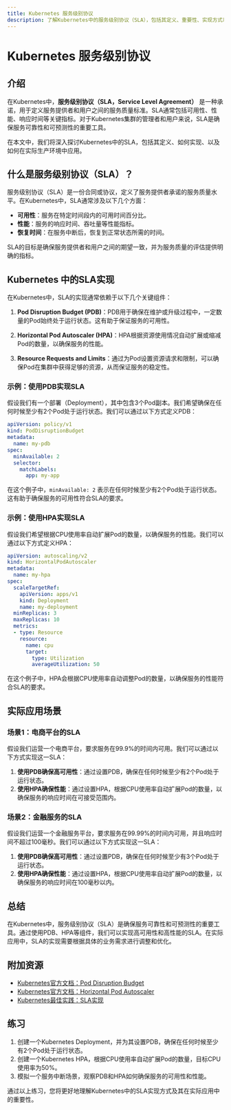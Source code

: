 ```yaml
---
title: Kubernetes 服务级别协议
description: 了解Kubernetes中的服务级别协议（SLA），包括其定义、重要性、实现方式以及实际应用场景。
---
```


# Kubernetes 服务级别协议

## 介绍

在Kubernetes中，**服务级别协议（SLA，Service Level Agreement）** 是一种承诺，用于定义服务提供者和用户之间的服务质量标准。SLA通常包括可用性、性能、响应时间等关键指标。对于Kubernetes集群的管理者和用户来说，SLA是确保服务可靠性和可预测性的重要工具。

在本文中，我们将深入探讨Kubernetes中的SLA，包括其定义、如何实现、以及如何在实际生产环境中应用。

## 什么是服务级别协议（SLA）？

服务级别协议（SLA）是一份合同或协议，定义了服务提供者承诺的服务质量水平。在Kubernetes中，SLA通常涉及以下几个方面：

- **可用性**：服务在特定时间段内的可用时间百分比。
- **性能**：服务的响应时间、吞吐量等性能指标。
- **恢复时间**：在服务中断后，恢复到正常状态所需的时间。

SLA的目标是确保服务提供者和用户之间的期望一致，并为服务质量的评估提供明确的指标。

## Kubernetes 中的SLA实现

在Kubernetes中，SLA的实现通常依赖于以下几个关键组件：

1. **Pod Disruption Budget (PDB)**：PDB用于确保在维护或升级过程中，一定数量的Pod始终处于运行状态。这有助于保证服务的可用性。

2. **Horizontal Pod Autoscaler (HPA)**：HPA根据资源使用情况自动扩展或缩减Pod的数量，以确保服务的性能。

3. **Resource Requests and Limits**：通过为Pod设置资源请求和限制，可以确保Pod在集群中获得足够的资源，从而保证服务的稳定性。

### 示例：使用PDB实现SLA

假设我们有一个部署（Deployment），其中包含3个Pod副本。我们希望确保在任何时候至少有2个Pod处于运行状态。我们可以通过以下方式定义PDB：

```yaml
apiVersion: policy/v1
kind: PodDisruptionBudget
metadata:
  name: my-pdb
spec:
  minAvailable: 2
  selector:
    matchLabels:
      app: my-app
```

在这个例子中，`minAvailable: 2` 表示在任何时候至少有2个Pod处于运行状态。这有助于确保服务的可用性符合SLA的要求。

### 示例：使用HPA实现SLA

假设我们希望根据CPU使用率自动扩展Pod的数量，以确保服务的性能。我们可以通过以下方式定义HPA：

```yaml
apiVersion: autoscaling/v2
kind: HorizontalPodAutoscaler
metadata:
  name: my-hpa
spec:
  scaleTargetRef:
    apiVersion: apps/v1
    kind: Deployment
    name: my-deployment
  minReplicas: 3
  maxReplicas: 10
  metrics:
  - type: Resource
    resource:
      name: cpu
      target:
        type: Utilization
        averageUtilization: 50
```

在这个例子中，HPA会根据CPU使用率自动调整Pod的数量，以确保服务的性能符合SLA的要求。

## 实际应用场景

### 场景1：电商平台的SLA

假设我们运营一个电商平台，要求服务在99.9%的时间内可用。我们可以通过以下方式实现这一SLA：

1. **使用PDB确保高可用性**：通过设置PDB，确保在任何时候至少有2个Pod处于运行状态。
2. **使用HPA确保性能**：通过设置HPA，根据CPU使用率自动扩展Pod的数量，以确保服务的响应时间在可接受范围内。

### 场景2：金融服务的SLA

假设我们运营一个金融服务平台，要求服务在99.99%的时间内可用，并且响应时间不超过100毫秒。我们可以通过以下方式实现这一SLA：

1. **使用PDB确保高可用性**：通过设置PDB，确保在任何时候至少有3个Pod处于运行状态。
2. **使用HPA确保性能**：通过设置HPA，根据CPU使用率自动扩展Pod的数量，以确保服务的响应时间在100毫秒以内。

## 总结

在Kubernetes中，服务级别协议（SLA）是确保服务可靠性和可预测性的重要工具。通过使用PDB、HPA等组件，我们可以实现高可用性和高性能的SLA。在实际应用中，SLA的实现需要根据具体的业务需求进行调整和优化。

## 附加资源

- [Kubernetes官方文档：Pod Disruption Budget](https://kubernetes.io/docs/concepts/workloads/pods/disruptions/)
- [Kubernetes官方文档：Horizontal Pod Autoscaler](https://kubernetes.io/docs/tasks/run-application/horizontal-pod-autoscale/)
- [Kubernetes最佳实践：SLA实现](https://kubernetes.io/docs/concepts/cluster-administration/sla/)

## 练习

1. 创建一个Kubernetes Deployment，并为其设置PDB，确保在任何时候至少有2个Pod处于运行状态。
2. 创建一个Kubernetes HPA，根据CPU使用率自动扩展Pod的数量，目标CPU使用率为50%。
3. 模拟一个服务中断场景，观察PDB和HPA如何确保服务的可用性和性能。

通过以上练习，您将更好地理解Kubernetes中的SLA实现方式及其在实际应用中的重要性。